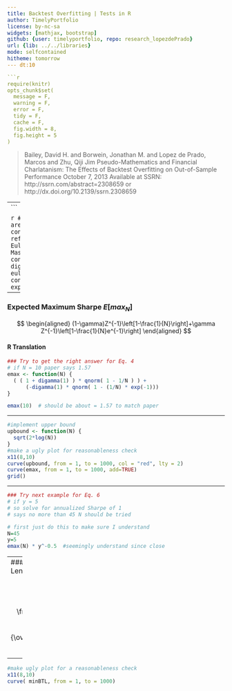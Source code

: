 ```yaml
---
title: Backtest Overfitting | Tests in R
author: TimelyPortfolio
license: by-nc-sa
widgets: [mathjax, bootstrap]
github: {user: timelyportfolio, repo: research_lopezdePrado}
url: {lib: ../../libraries}
mode: selfcontained
hitheme: tomorrow
--- dt:10

```r
require(knitr)
opts_chunk$set(
  message = F,
  warning = F,
  error = F,
  tidy = F,
  cache = F,
  fig.width = 8,
  fig.height = 5
)
```

<blockquote> Bailey, David H. and Borwein, Jonathan M. and Lopez de Prado,
   Marcos and Zhu, Qiji Jim
 Pseudo-Mathematics and Financial Charlatanism:
   The Effects of Backtest Overfitting on Out-of-Sample Performance
 October 7, 2013
 Available at SSRN: http://ssrn.com/abstract=2308659
   or http://dx.doi.org/10.2139/ssrn.2308659
</blockquote>

---
```


```r
# these are the constants referenced
# Euler–Mascheroni's constant
-digamma(1)
# euler constant
exp(1)
```
---

### Expected Maximum Sharpe $E[max_N]$

$$
\begin{aligned}
(1-\gamma)Z^{-1}\left[1-\frac{1}{N}\right]+\gamma Z^{-1}\left[1-\frac{1}{N}e^{-1}\right] \end{aligned}
$$

<h4>R Translation</h4>
```r
### Try to get the right answer for Eq. 4
# if N = 10 paper says 1.57
emax <- function(N) {
  ( ( 1 + digamma(1) ) * qnorm( 1 - 1/N ) ) +  
      (-digamma(1) * qnorm( 1 - (1/N) * exp(-1)))
}

emax(10)  # should be about = 1.57 to match paper
```

---

```r
#implement upper bound
upbound <- function(N) {
  sqrt(2*log(N))
}
#make a ugly plot for reasonableness check
x11(8,10)
curve(upbound, from = 1, to = 1000, col = "red", lty = 2)
curve(emax, from = 1, to = 1000, add=TRUE)
grid()
```

---

```r
### Try next example for Eq. 6
# if y = 5
# so solve for annualized Sharpe of 1
# says no more than 45 N should be tried

# first just do this to make sure I understand
N=45
y=5
emax(N) * y^-0.5  #seemingly understand since close
```

--- 
### Minimum Backtest Length (MinBTL)

$$
\begin{aligned}
\left(\frac{(1-\gamma)Z^{-1}\left[1-\frac{1}{N}\right]+\gamma Z^{-1}\left[1-\frac{1}{N}e^{-1}\right]}{\overline{E[max_N]}}\right)^2 \end{aligned}
$$

<h4> R Translation </h4>
```r
#use emax from earlier for numerator
minBTL <- function( N, eMaxSharpe = 1 ) {
  (emax(N) / eMaxSharpe) ^ 2
}
#then this should equal 5 if correct
minBTL( N = 45, eMaxSharpe = 1 )
```
---

```r

#make ugly plot for a reasonableness check
x11(8,10)
curve( minBTL, from = 1, to = 1000)
```
